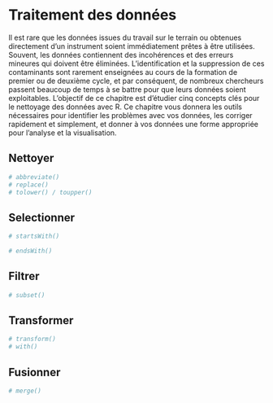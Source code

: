 # Traitement des données {#sec-data-wrangling}

Il est rare que les données issues du travail sur le terrain ou obtenues directement d'un instrument soient immédiatement prêtes à être utilisées. Souvent, les données contiennent des incohérences et des erreurs mineures qui doivent être éliminées. L'identification et la suppression de ces contaminants sont rarement enseignées au cours de la formation de premier ou de deuxième cycle, et par conséquent, de nombreux chercheurs passent beaucoup de temps à se battre pour que leurs données soient exploitables. L'objectif de ce chapitre est d'étudier cinq concepts clés pour le nettoyage des données avec R. Ce chapitre vous donnera les outils nécessaires pour identifier les problèmes avec vos données, les corriger rapidement et simplement, et donner à vos données une forme appropriée pour l'analyse et la visualisation.

## Nettoyer {#sec-data-clean}

```r
# abbreviate()
# replace()
# tolower() / toupper()
```

## Selectionner {#sec-data-select}

```r
# startsWith()

# endsWith()
```

## Filtrer {#sec-data-filter}

```r
# subset()
```

## Transformer {#sec-data-transform}

```r
# transform()
# with()
```

## Fusionner {#sec-data-join}

```r
# merge()
```
